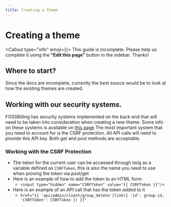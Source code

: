 ```yaml
---
title: Creating a theme
---
```



# <FontAwesomeIcon icon={faCode} /> Creating a theme
<Callout type="info" emoji={<FontAwesomeIcon icon={faPersonDigging} />}>
    This guide is incomplete. Please help us complete it using the **"Edit this page"** button in the sidebar. Thanks!
</Callout>

## Where to start?
Since the docs are incomplete, currently the best source would be to look at how the existing themes are created.

## Working with our security systems.
FOSSBilling has security systems implemented on the back end that will need to be taken into consideration when creating a new theme. Some info on these systems is available on [this page](https://fossbilling.org/docs/security/securing-fossbilling)
The most important system that you need to account for is the CSRF protection. All API calls will need to provide this API key. Both get and post methods are acceptable. 

### Working with the CSRF Protection
- The token for the current user can be accessed through twig as a variable defined as `CSRFToken`, this is also the name you need to use when proving the token via post/get 
- Here is an example of how to add the token to an HTML form:
	- `<input type="hidden" name="CSRFToken" value="{{ CSRFToken }}"/>`
- Here is an example of an API call that has the token added to it  
	- `href="{{ 'api/admin/client/group_delete'|link({ 'id': group.id, 'CSRFToken': CSRFToken }) }}"`
